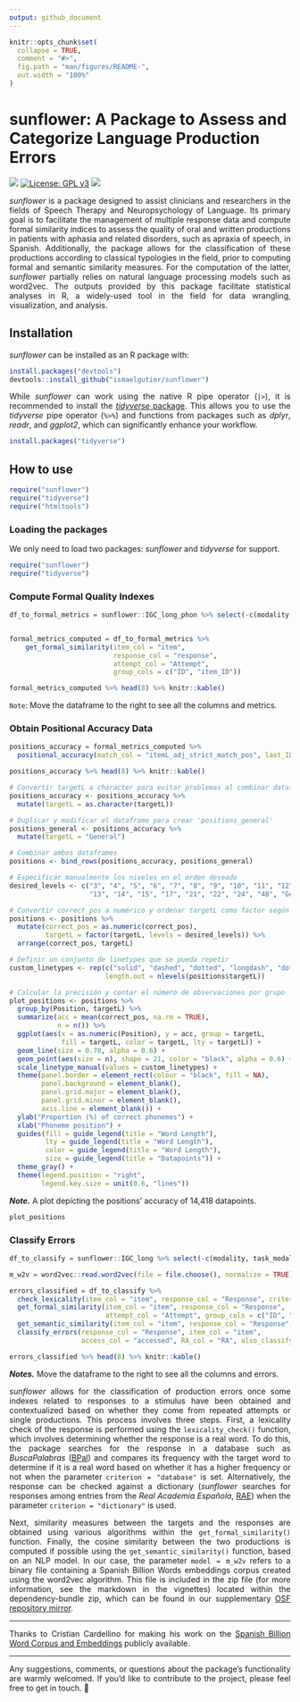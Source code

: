 ```yaml
---
output: github_document
---
```


<!-- README.md is generated from README.Rmd. Please edit that file -->

```r
knitr::opts_chunk$set(
  collapse = TRUE,
  comment = "#>",
  fig.path = "man/figures/README-",
  out.width = "100%"
)
```

# sunflower: A Package to Assess and Categorize Language Production Errors

<!-- badges start -->

![](https://img.shields.io/badge/sunflower-v._0.9.13-orange?style=flat&link=https%3A%2F%2Fgithub.com%2Fismaelgutier%2Fsunflower) [![License: GPL v3](https://img.shields.io/badge/License-GPLv3-blue.svg)](https://www.gnu.org/licenses/gpl-3.0) ![](https://img.shields.io/badge/Language-grey?style=flat&logo=R&color=grey&link=https%3A%2F%2Fwww.r-project.org%2F)

<!-- badges end -->

<div align="justify">

*sunflower* is a package designed to assist clinicians and researchers in the fields of Speech Therapy and Neuropsychology of Language. Its primary goal is to facilitate the management of multiple response data and compute formal similarity indices to assess the quality of oral and written productions in patients with aphasia and related disorders, such as apraxia of speech, in Spanish. Additionally, the package allows for the classification of these productions according to classical typologies in the field, prior to computing formal and semantic similarity measures. For the computation of the latter, *sunflower* partially relies on natural language processing models such as word2vec. The outputs provided by this package facilitate statistical analyses in R, a widely-used tool in the field for data wrangling, visualization, and analysis.

## Installation

*sunflower* can be installed as an R package with:

```r
install.packages("devtools")
devtools::install_github("ismaelgutier/sunflower")
```
While *sunflower* can work using the native R pipe operator (`|>`), it is recommended to install the [*tidyverse* package](https://www.tidyverse.org/). This allows you to use the *tidyverse* pipe operator (`%>%`) and functions from packages such as *dplyr*, *readr*, and *ggplot2*, which can significantly enhance your workflow.

```r
install.packages("tidyverse")
```

## How to use

```r
require("sunflower")
require("tidyverse")
require("htmltools")
```

### Loading the packages

We only need to load two packages: *sunflower* and *tidyverse* for support.

```r
require("sunflower")
require("tidyverse")
```

### Compute Formal Quality Indexes

```r
df_to_formal_metrics = sunflower::IGC_long_phon %>% select(-c(modality, task_modality,task_type, test, task))


formal_metrics_computed = df_to_formal_metrics %>% 
    get_formal_similarity(item_col = "item", 
                          response_col = "response",
                          attempt_col = "Attempt",
                          group_cols = c("ID", "item_ID"))

formal_metrics_computed %>% head(8) %>% knitr::kable()

```
`Note`: Move the dataframe to the right to see all the columns and metrics.


### Obtain Positional Accuracy Data

```r
positions_accuracy = formal_metrics_computed %>% 
  positional_accuracy(match_col = "itemL_adj_strict_match_pos", last_ID_col = "targetL")

positions_accuracy %>% head(8) %>% knitr::kable()
```
```r
# Convertir targetL a character para evitar problemas al combinar dataframes
positions_accuracy <- positions_accuracy %>%
  mutate(targetL = as.character(targetL))

# Duplicar y modificar el dataframe para crear 'positions_general'
positions_general <- positions_accuracy %>%
  mutate(targetL = "General")

# Combinar ambos dataframes
positions <- bind_rows(positions_accuracy, positions_general)

# Especificar manualmente los niveles en el orden deseado
desired_levels <- c("3", "4", "5", "6", "7", "8", "9", "10", "11", "12",
                    "13", "14", "15", "17", "21", "22", "24", "48", "General")

# Convertir correct_pos a numérico y ordenar targetL como factor según desired_levels
positions <- positions %>%
  mutate(correct_pos = as.numeric(correct_pos),
         targetL = factor(targetL, levels = desired_levels)) %>%
  arrange(correct_pos, targetL)

# Definir un conjunto de linetypes que se pueda repetir
custom_linetypes <- rep(c("solid", "dashed", "dotted", "longdash", "dotdash"),
                        length.out = nlevels(positions$targetL))

# Calcular la precisión y contar el número de observaciones por grupo
plot_positions <- positions %>%
  group_by(Position, targetL) %>%
  summarize(acc = mean(correct_pos, na.rm = TRUE),
            n = n()) %>%
  ggplot(aes(x = as.numeric(Position), y = acc, group = targetL,
             fill = targetL, color = targetL, lty = targetL)) +
  geom_line(size = 0.70, alpha = 0.6) +
  geom_point(aes(size = n), shape = 21, color = "black", alpha = 0.6) +
  scale_linetype_manual(values = custom_linetypes) +
  theme(panel.border = element_rect(colour = "black", fill = NA),
        panel.background = element_blank(),
        panel.grid.major = element_blank(),
        panel.grid.minor = element_blank(),
        axis.line = element_blank()) +
  ylab("Proportion (%) of correct phonemes") +
  xlab("Phoneme position") +
  guides(fill = guide_legend(title = "Word Length"),
         lty = guide_legend(title = "Word Length"),
         color = guide_legend(title = "Word Length"),
         size = guide_legend(title = "Datapoints")) + 
  theme_gray() +
  theme(legend.position = "right",
        legend.key.size = unit(0.6, "lines"))

```

***Note.*** A plot depicting the positions' accuracy of 14,418 datapoints.

```r
plot_positions
```

### Classify Errors

```r
df_to_classify = sunflower::IGC_long %>% select(-c(modality, task_modality,task_type, test, task))

m_w2v = word2vec::read.word2vec(file = file.choose(), normalize = TRUE)
```

```r
errors_classified = df_to_classify %>% 
  check_lexicality(item_col = "item", response_col = "Response", criterion = "database") %>%
  get_formal_similarity(item_col = "item", response_col = "Response", 
                        attempt_col = "Attempt", group_cols = c("ID", "item_ID")) %>%
  get_semantic_similarity(item_col = "item", response_col = "Response", model = m_w2v) %>%
  classify_errors(response_col = "Response", item_col = "item",
                  access_col = "accessed", RA_col = "RA", also_classify_RAs = T)

errors_classified %>% head(8) %>% knitr::kable()
```

***Notes.*** Move the dataframe to the right to see all the columns and errors.

*sunflower* allows for the classification of production errors once some indexes related to responses to a stimulus have been obtained and contextualized based on whether they come from repeated attempts or single productions. This process involves three steps. First, a lexicality check of the response is performed using the `lexicality_check()` function, which involves determining whether the response is a real word. To do this, the package searches for the response in a database such as *BuscaPalabras* ([BPal](https://www.uv.es/~mperea/Davis_Perea_in_press.pdf)) and compares its frequency with the target word to determine if it is a real word based on whether it has a higher frequency or not when the parameter `criterion = "database"` is set. Alternatively, the response can be checked against a dictionary (*sunflower* searches for responses among entries from the *Real Academia Española*, [RAE](https://www.rae.es/)) when the parameter `criterion = "dictionary"` is used.

Next, similarity measures between the targets and the responses are obtained using various algorithms within the `get_formal_similarity()` function. Finally, the cosine similarity between the two productions is computed if possible using the `get_semantic_similarity()` function, based on an NLP model. In our case, the parameter `model = m_w2v` refers to a binary file containing a Spanish Billion Words embeddings corpus created using the word2vec algorithm. This file is included in the zip file (for more information, see the markdown in the vignettes) located within the dependency-bundle zip, which can be found in our supplementary [OSF repository mirror](https://osf.io/akuxv/).

----

Thanks to Cristian Cardellino for making his work on the [Spanish Billion Word Corpus and Embeddings](https://crscardellino.github.io/SBWCE/) publicly available.

----

Any suggestions, comments, or questions about the package's functionality are warmly welcomed. If you’d like to contribute to the project, please feel free to get in touch. 🌻

